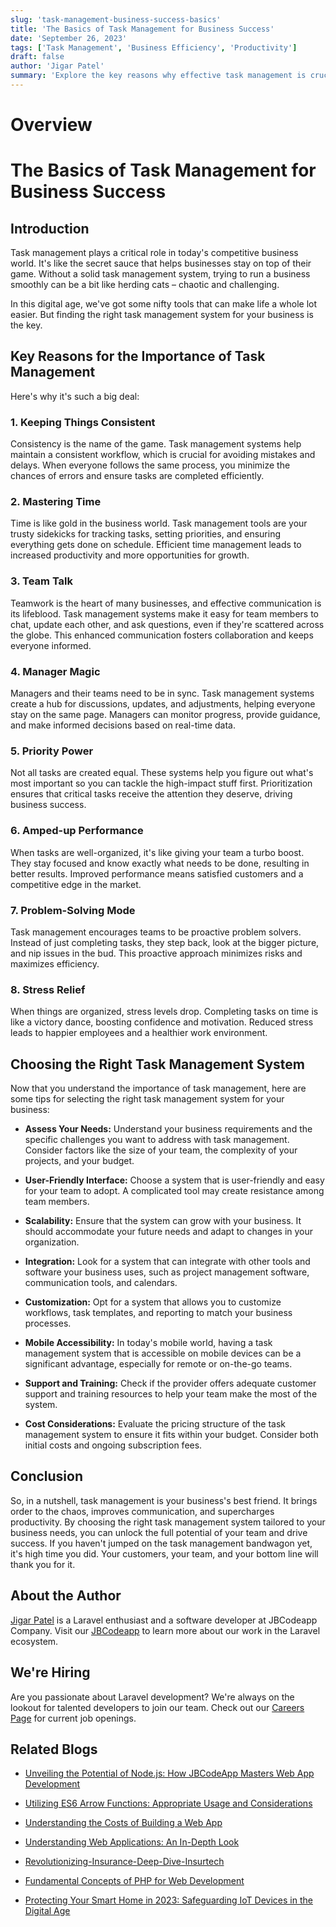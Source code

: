 ```yaml
---
slug: 'task-management-business-success-basics'
title: 'The Basics of Task Management for Business Success'
date: 'September 26, 2023'
tags: ['Task Management', 'Business Efficiency', 'Productivity']
draft: false
author: 'Jigar Patel'
summary: 'Explore the key reasons why effective task management is crucial for businesses and how to choose the right task management system.'
---
```


# Overview

<TOCInline toc={props.toc} exclude="Overview" toHeading={2} defaultimage="" />

# The Basics of Task Management for Business Success

## Introduction

Task management plays a critical role in today's competitive business world. It's like the secret sauce that helps businesses stay on top of their game. Without a solid task management system, trying to run a business smoothly can be a bit like herding cats – chaotic and challenging.

In this digital age, we've got some nifty tools that can make life a whole lot easier. But finding the right task management system for your business is the key.

## Key Reasons for the Importance of Task Management

Here's why it's such a big deal:

### 1. Keeping Things Consistent

Consistency is the name of the game. Task management systems help maintain a consistent workflow, which is crucial for avoiding mistakes and delays. When everyone follows the same process, you minimize the chances of errors and ensure tasks are completed efficiently.

### 2. Mastering Time

Time is like gold in the business world. Task management tools are your trusty sidekicks for tracking tasks, setting priorities, and ensuring everything gets done on schedule. Efficient time management leads to increased productivity and more opportunities for growth.

### 3. Team Talk

Teamwork is the heart of many businesses, and effective communication is its lifeblood. Task management systems make it easy for team members to chat, update each other, and ask questions, even if they're scattered across the globe. This enhanced communication fosters collaboration and keeps everyone informed.

### 4. Manager Magic

Managers and their teams need to be in sync. Task management systems create a hub for discussions, updates, and adjustments, helping everyone stay on the same page. Managers can monitor progress, provide guidance, and make informed decisions based on real-time data.

### 5. Priority Power

Not all tasks are created equal. These systems help you figure out what's most important so you can tackle the high-impact stuff first. Prioritization ensures that critical tasks receive the attention they deserve, driving business success.

### 6. Amped-up Performance

When tasks are well-organized, it's like giving your team a turbo boost. They stay focused and know exactly what needs to be done, resulting in better results. Improved performance means satisfied customers and a competitive edge in the market.

### 7. Problem-Solving Mode

Task management encourages teams to be proactive problem solvers. Instead of just completing tasks, they step back, look at the bigger picture, and nip issues in the bud. This proactive approach minimizes risks and maximizes efficiency.

### 8. Stress Relief

When things are organized, stress levels drop. Completing tasks on time is like a victory dance, boosting confidence and motivation. Reduced stress leads to happier employees and a healthier work environment.

## Choosing the Right Task Management System

Now that you understand the importance of task management, here are some tips for selecting the right task management system for your business:

- **Assess Your Needs:** Understand your business requirements and the specific challenges you want to address with task management. Consider factors like the size of your team, the complexity of your projects, and your budget.

- **User-Friendly Interface:** Choose a system that is user-friendly and easy for your team to adopt. A complicated tool may create resistance among team members.

- **Scalability:** Ensure that the system can grow with your business. It should accommodate your future needs and adapt to changes in your organization.

- **Integration:** Look for a system that can integrate with other tools and software your business uses, such as project management software, communication tools, and calendars.

- **Customization:** Opt for a system that allows you to customize workflows, task templates, and reporting to match your business processes.

- **Mobile Accessibility:** In today's mobile world, having a task management system that is accessible on mobile devices can be a significant advantage, especially for remote or on-the-go teams.

- **Support and Training:** Check if the provider offers adequate customer support and training resources to help your team make the most of the system.

- **Cost Considerations:** Evaluate the pricing structure of the task management system to ensure it fits within your budget. Consider both initial costs and ongoing subscription fees.

## Conclusion

So, in a nutshell, task management is your business's best friend. It brings order to the chaos, improves communication, and supercharges productivity. By choosing the right task management system tailored to your business needs, you can unlock the full potential of your team and drive success. If you haven't jumped on the task management bandwagon yet, it's high time you did. Your customers, your team, and your bottom line will thank you for it.

## About the Author

[Jigar Patel](https://expertlaravel.com) is a Laravel enthusiast and a software developer at JBCodeapp Company. Visit our [JBCodeapp](https://jbcodeapp.com) to learn more about our work in the Laravel ecosystem.

## We're Hiring

Are you passionate about Laravel development? We're always on the lookout for talented developers to join our team. Check out our [Careers Page](https://jbcodeapp.com/career) for current job openings.

## Related Blogs

- [Unveiling the Potential of Node.js: How JBCodeApp Masters Web App Development](unveiling-potential-nodejs-jbcodeapp-masters-web-app-development)

- [Utilizing ES6 Arrow Functions: Appropriate Usage and Considerations](utilizing-es6-arrow-functions-appropriate-usage-and-considerations)

- [Understanding the Costs of Building a Web App](web-app-development-costs)

- [Understanding Web Applications: An In-Depth Look](web-applications-in-depth)

- [Revolutionizing-Insurance-Deep-Dive-Insurtech](insurtech-revolutionizing-insurance-digital-age)

- [Fundamental Concepts of PHP for Web Development](php-web-development-fundamentals)

- [Protecting Your Smart Home in 2023: Safeguarding IoT Devices in the Digital Age](protecting-your-smart-home-2023-safeguarding-iot-devices-digital-age)
